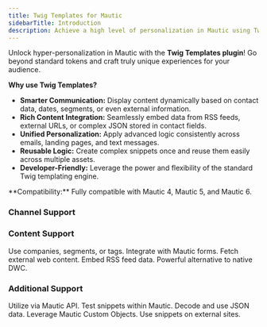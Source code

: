 ```yaml
---
title: Twig Templates for Mautic
sidebarTitle: Introduction
description: Achieve a high level of personalization in Mautic using Twig Templates. Compatible with Mautic 4, 5, and 6.
---
```


Unlock hyper-personalization in Mautic with the **Twig Templates plugin**! Go beyond standard tokens and craft truly unique experiences for your audience.

**Why use Twig Templates?**

*   **Smarter Communication:** Display content dynamically based on contact data, dates, segments, or even external information.
*   **Rich Content Integration:** Seamlessly embed data from RSS feeds, external URLs, or complex JSON stored in contact fields.
*   **Unified Personalization:** Apply advanced logic consistently across emails, landing pages, and text messages.
*   **Reusable Logic:** Create complex snippets once and reuse them easily across multiple assets.
*   **Developer-Friendly:** Leverage the power and flexibility of the standard Twig templating engine.

<Note>
  **Compatibility:** Fully compatible with Mautic 4, Mautic 5, and Mautic 6.
</Note>

### Channel Support

<CardGroup cols={3}>
  <Card title="Emails" icon="envelope"></Card>
  <Card title="Landing Pages" icon="file-lines"></Card>
  <Card title="Text Messages" icon="comment-sms"></Card>
</CardGroup>

### Content Support

<CardGroup cols={3}>
  <Card title="Contact Data" icon="users">Use companies, segments, or tags.</Card>
  <Card title="Forms Support" icon="clipboard-list" href="/twig-templates/forms-support">Integrate with Mautic forms.</Card>
  <Card title="Content from URL" icon="link">Fetch external web content.</Card>
  <Card title="RSS Content" icon="rss">Embed RSS feed data.</Card>
  <Card title="Dynamic Content Alt." icon="shuffle">Powerful alternative to native DWC.</Card>
</CardGroup>

### Additional Support

<CardGroup cols={3}>
  <Card title="API Support" icon="code" href="/twig-templates/api">Utilize via Mautic API.</Card>
  <Card title="Direct Testing" icon="flask">Test snippets within Mautic.</Card>
  <Card title="JSON Processing" icon="brackets-curly">Decode and use JSON data.</Card>
  <Card title="Custom Objects" icon="database">Leverage Mautic Custom Objects.</Card>
  <Card title="Embed on Webpage" icon="globe">Use snippets on external sites.</Card>
</CardGroup>
